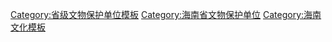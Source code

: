 [[Category:省级文物保护单位模板|Category:省级文物保护单位模板]]
[[Category:海南省文物保护单位|Category:海南省文物保护单位]]
[[Category:海南文化模板|Category:海南文化模板]]